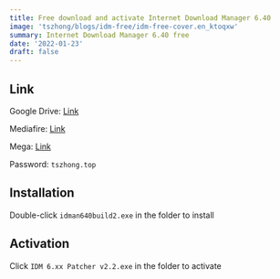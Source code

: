 ```yaml
---
title: Free download and activate Internet Download Manager 6.40
image: 'tszhong/blogs/idm-free/idm-free-cover.en_ktoqxw'
summary: Internet Download Manager 6.40 free
date: '2022-01-23'
draft: false
---
```


## Link

Google Drive: [Link](https://drive.google.com/file/d/1VFjkRdTsGdfN1gl50jzCrwcG8fOToBFT/view?usp=sharing)

Mediafire: [Link](https://www.mediafire.com/file/refjmfxnwrl5gf2/idm.6.40.2.rar/file)

Mega: [Link](https://mega.nz/file/4rp0gZ6a#ojfVmY8FA9u3Q4p8N_5ZoGamfrp9fUnYtVTCrfB1lvg)

Password: `tszhong.top`

## Installation

Double-click `idman640build2.exe` in the folder to install

<CloudinaryImg
  mdx
  publicId='tszhong/blogs/idm-free/idm-free-1_tbbgwl'
  width={1400}
  height={900}
  alt='Free download and activate IDM for free'
/>

<CloudinaryImg
  mdx
  publicId='tszhong/blogs/idm-free/idm-free-2_ahgg0t'
  width={1400}
  height={900}
  alt='Free download and activate IDM for free'
/>

<CloudinaryImg
  mdx
  publicId='tszhong/blogs/idm-free/idm-free-3_pzpiq2'
  width={1400}
  height={900}
  alt='Free download and activate IDM for free'
/>

<CloudinaryImg
  mdx
  publicId='tszhong/blogs/idm-free/idm-free-4_octhpz'
  width={1400}
  height={900}
  alt='Free download and activate IDM for free'
/>

<CloudinaryImg
  mdx
  publicId='tszhong/blogs/idm-free/idm-free-5_l7ccxb'
  width={1400}
  height={900}
  alt='Free download and activate IDM for free'
/>

## Activation

Click `IDM 6.xx Patcher v2.2.exe` in the folder to activate

<CloudinaryImg
  mdx
  publicId='tszhong/blogs/idm-free/idm-free-6_ybufdi'
  width={1400}
  height={900}
  alt='Free download and activate IDM for free'
/>

<CloudinaryImg
  mdx
  publicId='tszhong/blogs/idm-free/idm-free-7_zx7ukd'
  width={1400}
  height={900}
  alt='Free download and activate IDM for free'
/>

<CloudinaryImg
  mdx
  publicId='tszhong/blogs/idm-free/idm-free-8_xgwl5v'
  width={1400}
  height={900}
  alt='Free download and activate IDM for free'
/>
